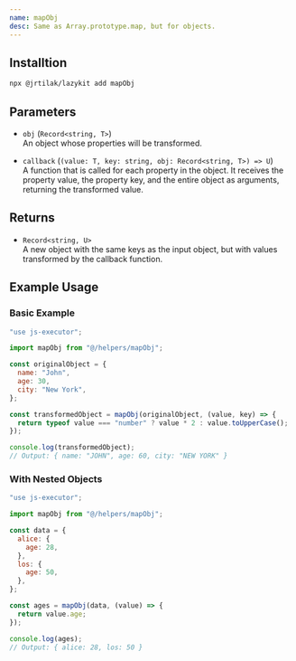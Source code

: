 ```yaml
---
name: mapObj
desc: Same as Array.prototype.map, but for objects.
---
```



<CodePreview methodName="mapObj"/>

## Installtion

```bash
npx @jrtilak/lazykit add mapObj
```

## Parameters

- `obj` (`Record<string, T>`)  
  An object whose properties will be transformed.

- `callback` (`(value: T, key: string, obj: Record<string, T>) => U`)  
  A function that is called for each property in the object. It receives the property value, the property key, and the entire object as arguments, returning the transformed value.

## Returns

- `Record<string, U>`  
  A new object with the same keys as the input object, but with values transformed by the callback function.


## Example Usage

### Basic Example
```javascript
"use js-executor";

import mapObj from "@/helpers/mapObj";

const originalObject = {
  name: "John",
  age: 30,
  city: "New York",
};

const transformedObject = mapObj(originalObject, (value, key) => {
  return typeof value === "number" ? value * 2 : value.toUpperCase();
});

console.log(transformedObject); 
// Output: { name: "JOHN", age: 60, city: "NEW YORK" }
```

### With Nested Objects

```javascript
"use js-executor";

import mapObj from "@/helpers/mapObj";

const data = {
  alice: {
    age: 28,
  },
  los: {
    age: 50,
  },
};

const ages = mapObj(data, (value) => {
  return value.age;
});

console.log(ages); 
// Output: { alice: 28, los: 50 }
```